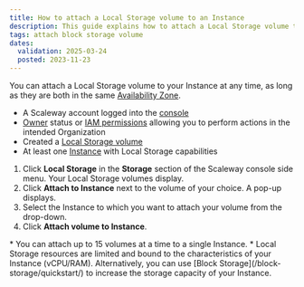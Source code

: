 ```yaml
---
title: How to attach a Local Storage volume to an Instance
description: This guide explains how to attach a Local Storage volume to a Scaleway Instance. Follow simple steps to manage your storage efficiently.
tags: attach block storage volume
dates:
  validation: 2025-03-24
  posted: 2023-11-23
---
```



You can attach a Local Storage volume to your Instance at any time, as long as they are both in the same [Availability Zone](/instances/concepts/#availability-zone).

<Requirements />

- A Scaleway account logged into the [console](https://console.scaleway.com)
- [Owner](/iam/concepts/#owner) status or [IAM permissions](/iam/concepts/#permission) allowing you to perform actions in the intended Organization
- Created a [Local Storage volume](/local-storage/how-to/create-volume/)
- At least one [Instance](/instances/how-to/create-an-instance/) with Local Storage capabilities


1. Click **Local Storage** in the **Storage** section of the Scaleway console side menu. Your Local Storage volumes display.
2. Click **Attach to Instance** next to the volume of your choice. A pop-up displays.
3. Select the Instance to which you want to attach your volume from the drop-down.
4. Click **Attach volume to Instance**.

<Message type="important">
  * You can attach up to 15 volumes at a time to a single Instance.
  * Local Storage resources are limited and bound to the characteristics of your Instance (vCPU/RAM). Alternatively, you can use [Block Storage](/block-storage/quickstart/) to increase the storage capacity of your Instance.
</Message>

